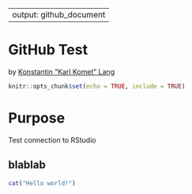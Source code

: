 
---
output: github_document
---

# GitHub Test

<div>
by <a href="mailto:firstname.lastname [@] outlook.com">Konstantin "Karl Komet" Lang</a>
</div>

```r
knitr::opts_chunk$set(echo = TRUE, include = TRUE)
```


# Purpose

Test connection to RStudio

## blablab

```r
cat("Hello world!")
```
